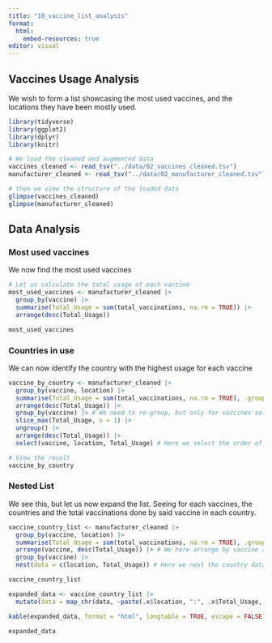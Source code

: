 ```yaml
---
title: "10_vaccine_list_analysis"
format:
  html:
    embed-resources: true
editor: visual
---
```


## Vaccines Usage Analysis

We wish to form a list showcasing the most used vaccines, and the locations they have been mostly used.

```r
library(tidyverse)
library(ggplot2)
library(dplyr)
library(knitr)
```

```r
# We load the cleaned and augmented data
vaccines_cleaned <- read_tsv("../data/02_vaccines_cleaned.tsv")
manufacturer_cleaned <- read_tsv("../data/02_manufacturer_cleaned.tsv")

# then we view the structure of the loaded data
glimpse(vaccines_cleaned)
glimpse(manufacturer_cleaned)


```

## Data Analysis

### Most used vaccines

We now find the most used vaccines

```r
# Let us calculate the total usage of each vaccine
most_used_vaccines <- manufacturer_cleaned |>
  group_by(vaccine) |>
  summarise(Total_Usage = sum(total_vaccinations, na.rm = TRUE)) |>
  arrange(desc(Total_Usage))

most_used_vaccines
```

### Countries in use

We can now identify the country with the highest usage for each vaccine

```r
vaccine_by_country <- manufacturer_cleaned |>
  group_by(vaccine, location) |>
  summarise(Total_Usage = sum(total_vaccinations, na.rm = TRUE), .groups = "drop") |> # We now drop grouping after summarise
  arrange(desc(Total_Usage)) |>
  group_by(vaccine) |> # We need to re-group, but only for vaccines so we get the correct order
  slice_max(Total_Usage, n = 1) |> 
  ungroup() |>
  arrange(desc(Total_Usage)) |>
  select(vaccine, location, Total_Usage) # Here we select the order of columns

# View the result
vaccine_by_country

```

### Nested List

We see this, but let us now expand the list. Seeing for each vaccines, the countries and the total vaccinations done by said vaccine in each country.

```r
vaccine_country_list <- manufacturer_cleaned |>
  group_by(vaccine, location) |>
  summarise(Total_Usage = sum(total_vaccinations, na.rm = TRUE), .groups = "drop") |>
  arrange(vaccine, desc(Total_Usage)) |> # We here arrange by vaccine and usage for each vaccine
  group_by(vaccine) |>
  nest(data = c(location, Total_Usage)) # Here we nest the country data for each vaccine

vaccine_country_list

```

```r
expanded_data <- vaccine_country_list |>
  mutate(data = map_chr(data, ~paste(.x$location, ":", .x$Total_Usage, collapse = "; ")))

kable(expanded_data, format = "html", longtable = TRUE, escape = FALSE)

```

```r
expanded_data
```
